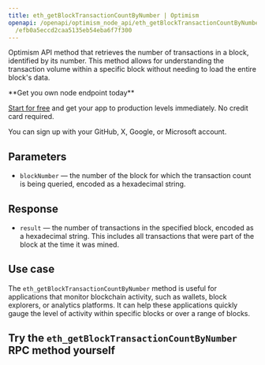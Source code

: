 ---
title: eth_getBlockTransactionCountByNumber | Optimism
openapi: /openapi/optimism_node_api/eth_getBlockTransactionCountByNumber.json POST
  /efb0a5eccd2caa5135eb54eba6f7f300
---

Optimism API method that retrieves the number of transactions in a block, identified by its number. This method allows for understanding the transaction volume within a specific block without needing to load the entire block's data.

<Check>
**Get you own node endpoint today**

[Start for free](https://console.chainstack.com/) and get your app to production levels immediately. No credit card required.

You can sign up with your GitHub, X, Google, or Microsoft account.
</Check>


## Parameters

* `blockNumber` — the number of the block for which the transaction count is being queried, encoded as a hexadecimal string.

## Response

* `result` — the number of transactions in the specified block, encoded as a hexadecimal string. This includes all transactions that were part of the block at the time it was mined.

## Use case

The `eth_getBlockTransactionCountByNumber` method is useful for applications that monitor blockchain activity, such as wallets, block explorers, or analytics platforms. It can help these applications quickly gauge the level of activity within specific blocks or over a range of blocks.

## Try the `eth_getBlockTransactionCountByNumber` RPC method yourself